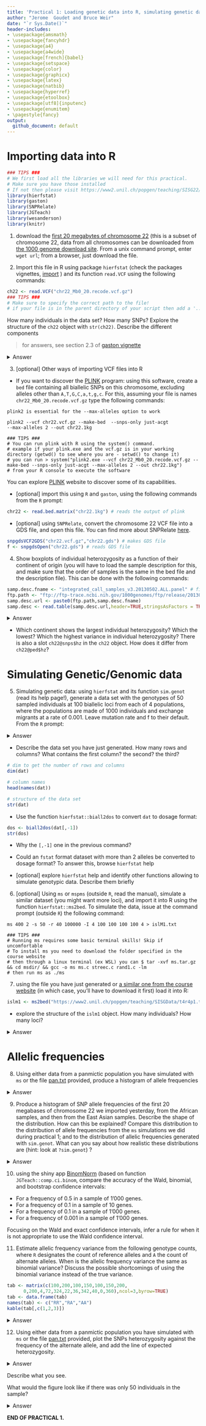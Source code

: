 ---
title: 'Practical 1: Loading genetic data into R, simulating genetic data, allelic frequencies'
author: "Jerome  Goudet and Bruce Weir"
date: "`r Sys.Date()`"
header-includes:
- \usepackage{amsmath}
- \usepackage{fancyhdr}
- \usepackage{a4}
- \usepackage{a4wide}
- \usepackage[french]{babel}
- \usepackage{setspace}
- \usepackage{color}
- \usepackage{graphicx}
- \usepackage{latex}
- \usepackage{natbib}
- \usepackage{hyperref}
- \usepackage{etoolbox}
- \usepackage[utf8]{inputenc}
- \usepackage{enumitem}
- \pagestyle{fancy}
output:
  github_document: default
---

# Importing data into R  

```{r needed libs, results='hide',message=FALSE}
### TIPS ###
# We first load all the libraries we will need for this practical. 
# Make sure you have those installed 
# If not then please visit https://www2.unil.ch/popgen/teaching/SISG22/
library(hierfstat)
library(gaston)
library(SNPRelate)
library(JGTeach)
library(wesanderson)
library(knitr)
```  

1. download the [first 20 megabytes of chromosome 22](https://www2.unil.ch/popgen/teaching/SISGData/chr22_Mb0_20.recode.vcf.gz) (this is a subset of chromosome 22, data from all chromosomes can be downloaded from [the 1000 genome download site](http://ftp.1000genomes.ebi.ac.uk/vol1/ftp/release/20130502/). From a unix command prompt, enter `wget url`; from a browser, just download the file.

2. Import this file in R using package `hierfstat` (check the packages vignettes, [import](https://cran.r-project.org/web/packages/hierfstat/vignettes/import.html) ) and its function `read.VCF` using the following commands: 

```{r, results='hide' }
ch22 <- read.VCF("chr22_Mb0_20.recode.vcf.gz")
### TIPS ### 
# Make sure to specify the correct path to the file! 
# if your file is in the parent directory of your script then add a '../' 
```


How many individuals in the data set? How many SNPs? Explore the structure of the `ch22` object with `str(ch22)`. Describe the different components

> for answers, see section 2.3 of [gaston vignette](https://cran.r-project.org/web/packages/gaston/vignettes/gaston.pdf)

<details><summary>Answer</summary>  

```{r, results='hide'}
#ch22 matrix with nrows inds and ncol snps
dim(ch22)
str(ch22)
```
</details>   
 
 
3. [optional] Other ways of importing VCF files into R

+ If you want to discover the [PLINK](https://www.cog-genomics.org/plink/2.0/) program: using this software, create a `bed` file containing all biallelic SNPs on this chromosome, excluding alleles other than `A,T,G,C,a,t,g,c`. For this, assuming your file is names `chr22_Mb0_20.recode.vcf.gz` type the following commands:


```
plink2 is essential for the --max-alleles option to work

plink2 --vcf chr22.vcf.gz --make-bed  --snps-only just-acgt
--max-alleles 2 --out chr22.1kg

### TIPS ###
# You can run plink with R using the system() command.
# example if your plink.exe and the vcf.gz is in your working directory (getwd() to see where you are - setwd() to change it)
# you can run > system("plink2.exe --vcf chr22_Mb0_20.recode.vcf.gz --make-bed --snps-only just-acgt --max-alleles 2 --out chr22.1kg")
# from your R console to execute the software
```
You can explore [PLINK](https://www.cog-genomics.org/plink/2.0/) website to discover some of its capabilities. 

+ [optional] import this using `R` and `gaston`, using the following commands from the `R` prompt:

```{r,eval=FALSE}
chr22 <- read.bed.matrix("chr22.1kg") # reads the output of plink
```

+ [optional] using `SNPRelate`, convert the chromosome 22 VCF file into a GDS file, and open this file. You can find more about SNPRelate [here](https://www.bioconductor.org/packages/release/bioc/html/SNPRelate.html).  

```{r,eval=FALSE}
snpgdsVCF2GDS("chr22.vcf.gz","chr22.gds") # makes GDS file 
f <- snpgdsOpen("chr22.gds") # reads GDS file 
```

4. Show boxplots of individual heterozygosity as a function of their continent of origin (you will have to load the sample description for this, and make sure that the order of samples is the same in the bed file and the description file). This can be done with the following commands: 

```{r}
samp.desc.fname <- "integrated_call_samples_v3.20130502.ALL.panel" # file name
ftp.path <- "ftp://ftp-trace.ncbi.nih.gov/1000genomes/ftp/release/20130502/" # web link
samp.desc.url <- paste0(ftp.path,samp.desc.fname) 
samp.desc <- read.table(samp.desc.url,header=TRUE,stringsAsFactors = TRUE) # read.table can also read web links
```

<details><summary>Answer</summary>  

```{r}
# checks that the order of samples in bed file and description file are the same
all.equal(as.character(ch22@ped$id),as.character(samp.desc$sample)) 
# per coninent (super_pop)
boxplot(ch22@ped$hz ~ samp.desc$super_pop, ylab='Heterozygosity', xlab='continent', pch=20,
        col=wes_palette('Rushmore1'))
# and per population
boxplot(ch22@ped$hz ~ samp.desc$pop,las=2, ylab='Heterozygosity', xlab='population', pch=20)
# same, sorted by continent
boxplot(ch22@ped$hz ~ with(samp.desc,factor(super_pop:pop)), las=2 ,ylab='Heterozygosity', xlab='', pch=20,
        col=wes_palette('Rushmore1')[ rep(c(1:5), times=c(7,4,5,5,5)) ]) 
```
</details>

+ Which continent shows the largest individual heterozygosity? Which the lowest? Which the highest variance in individual heterozygosity? There is also a slot `ch22@snps$hz` in the `ch22` object. How does it differ from `ch22@ped$hz`?    


# Simulating Genetic/Genomic data

5. Simulating genetic data: using `hierfstat` and its function `sim.genot` (read its help page!), generate a data set with the genotypes of 50 sampled individuals at 100 biallelic loci from each of 4 populations,  where the populations are made of 1000 individuals and exchange migrants at a rate of 0.001.  Leave mutation rate and f to their default. From the `R` prompt:

<details><summary>Answer</summary>  

```{r}
#precede the function name with ? to get help, e.g. ?sim.genot
dat<-sim.genot(nbpop=4,nbloc=100,nbal=2,size=50,N=1000,mig=0.001)
```

</details>

+ Describe the data set you have just generated. How many rows and columns? What contains the first column? the second? the third?  

```{r, results='hide'}
# dim to get the number of rows and columns
dim(dat)

# column names
head(names(dat))

# structure of the data set
str(dat)
```


+ Use the function `hierfstat::biall2dos` to convert `dat` to dosage format:

```{r, results='hide'}
dos <- biall2dos(dat[,-1])
str(dos)
```

+ Why the `[,-1]` one in the previous command? 


+ Could an `fstat` format dataset with more than 2 alleles be converted to dosage format?  To answer this, browse `hierfstat` help 


+ [optional] explore `hierfstat` help and identify other functions allowing to simulate genotypic data. Describe them briefly


6.  [optional] Using `ms` or `mspms` (outside `R`, read the manual), simulate a similar dataset (you might want more loci), and import it into R using the function `hierfstat::ms2bed`. To simulate the data, issue at the command prompt (outside `R`) the following command:

```
ms 400 2 -s 50 -r 40 100000 -I 4 100 100 100 100 4 > islM1.txt 

### TIPS ###
# Running ms requires some basic terminal skills! Skip if uncomfortable 
# To install ms you need to download the folder specified in the course website
# then through a linux terminal (ex WSL) you can $ tar -xvf ms.tar.gz && cd msdir/ && gcc -o ms ms.c streec.c rand1.c -lm 
# then run ms as ./ms 
```


7.  using the file you have just generated or [a similar one from the course website](https://www2.unil.ch/popgen/teaching/SISGData/t4r4p1.txt) (in which case, you'll have to download it first) load it into R:

```{r}
islm1 <- ms2bed("https://www2.unil.ch/popgen/teaching/SISGData/t4r4p1.txt")
```

+ explore the structure of the `islm1` object.  How many individuals? How many loci? 

<details><summary>Answer</summary>  

```{r, results='hide'}
#str(islm1)
dim(islm1)
```
</details>


# Allelic frequencies


8. Using either data from a panmictic population you have simulated with `ms` or the file [pan.txt](https://www2.unil.ch/popgen/teaching/SISGData/pan.txt) provided, produce a histogram of allele frequencies

<details><summary>Answer</summary>  

```{r}
pan <- ms2bed("pan.txt")
hist(pan@p,breaks=101, xlab='allelic frequency', main='Histogram of allelic frequencies in a panmictic population')
```

</details>  


9. Produce a histogram of SNP allele frequencies of the first 20 megabases of chromosome 22 we imported yesterday,  from the African samples, and then from the East Asian samples. Describe the shape of the distribution.  How can this be explained? Compare this distribution to the distribution of allele frequencies from the `ms` simulations we did during practical 1;  and to the distribution of allelic frequencies generated with `sim.genot`. What can you say about how realistic these distributions are (hint: look at `?sim.genot`) ?  

<details><summary>Answer</summary>  

```{r}
ch22 <- read.VCF("chr22_Mb0_20.recode.vcf.gz") # reload chr22 vcf
samp.desc.file <- "https://www2.unil.ch/popgen/teaching/SISG18/integrated_call_samples_v3.20130502.ALL.panel"
samp.desc <- read.table(samp.desc.file,header=TRUE) # reload sample descriptions
# subset samples
AFR <- which(samp.desc$super_pop=="AFR") # which samples are from AFR
EAS <- which(samp.desc$super_pop=="EAS") # which samples are from EAS
par(mfrow=c(2,2)) # plot indexing (this will make the plotting area 2x2)
#AFR hist
hist(ch22[AFR,]@p,breaks=101,main="AFR",xlab="Allele Freq.")
#EAS hist
hist(ch22[EAS,]@p,breaks=101,main="EAS",xlab="Allele Freq.")
#PAN ms hist
hist(pan@p,breaks=101,main="panmictic pop with ms",xlab="Allele Freq.")
#simulate data from a panmictic pop with sim.genot
dat<-sim.genot(nbal=2,nbpop=1,size=100,nbloc=10000)
#convert to dosage
dos<-biall2dos(dat[,-1])
# colMeans(dos) will give twice the frequencies so we /2 
hist(colMeans(dos)/2, breaks=101, main="panmictic pop with sim.genot", xlab="Allele Freq.")
par(mfrow=c(1,1)) # back to single plots
```

</details>


10. using the shiny app [BinomNorm](https://jgx65.shinyapps.io/BinomNorm/) (based on function `JGTeach::comp.ci.binom`, compare the accuracy of the Wald, binomial, and bootstrap confidence intervals:
+ For a frequency of 0.5 in a sample of 1'000 genes. 
+ For a frequency of 0.1 in a sample of 10 genes. 
+ For a frequency of 0.1 in a sample of 1'000 genes.  
+ For a frequency of 0.001 in a sample of 1'000 genes.   

Focusing on the Wald and exact confidence intervals, infer a rule for when it is not appropriate to use the Wald confidence interval. 



11. Estimate allelic frequency variance from the following genotype counts, where `R` designates the count of reference alleles and `A` the count of alternate alleles. When is the allelic frequency variance the same as binomial variance? Discuss the possible shortcomings of using the binomial variance instead of the true variance. 

```{r,echo=FALSE,eval=TRUE}
tab <- matrix(c(100,200,100,150,100,150,200,
      0,200,4,72,324,22,36,342,40,0,360),ncol=3,byrow=TRUE)
tab <- data.frame(tab)
names(tab) <- c("RR","RA","AA") 
kable(tab[,c(1,2,3)])  
```
<details><summary>Answer</summary>  

```{r}
tab <- matrix(c(100,200,100,150,100,150,200,
      0,200,4,72,324,22,36,342,40,0,360),ncol=3,byrow=TRUE)
tab <- data.frame(tab)
names(tab) <- c("RR","RA","AA") 
tab$PR <- (tab[,1]+tab[,2]/2)/400 # PR for frequency of reference
tab$f <- 1-tab[,2]/400/(2*tab$PR*(1-tab$PR)) # f for inbreeding coefficient 
tab$V <- tab$PR*(1-tab$PR)*(1+tab$f)/2/400 # V for variance from genotype counts
kable(round(tab,digits=5)) 
```
</details>

12. Using either data from a panmictic population you have simulated with `ms` or the file [pan.txt](https://www2.unil.ch/popgen/teaching/SISGData/pan.txt) provided, plot the SNPs heterozygosity against the frequency of the alternate allele, and add the line of expected heterozygosity.

<details><summary>Answer</summary>  

```{r, fig.show='hold'}
#read pan.txt into a bed object
pan <- ms2bed("https://www2.unil.ch/popgen/teaching/SISGData/pan.txt")
#plot snps hz against p
plot(pan@p, pan@snps$hz, col="black", pch=16, cex=0.4, ylab='SNP heterozygosity (Het)',
     xlab='allelic frequency (p)')

#add expected prop of heterozygotes given the frequency 
p <- 0:1000/1000 
lines(x=p,y=2*p*(1-p),col="orange")
```

</details>

Describe what you see. 


What would the figure look like if there was only 50 individuals in the sample?

<details><summary>Answer</summary>  

```{r}
pan50 <- pan[1:50,] # get only 50 individuals
plot(x=pan50@p, y=pan50@snps$hz,col="black",pch=20,cex=0.8, ylab='SNP heterozygosity',
     xlab='allelic frequency')
lines(p,2*p*(1-p),col="orange")
```

</details>  


**END OF PRACTICAL 1.**


